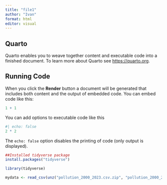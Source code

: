 ```yaml
---
title: "file1"
author: "Ivan"
format: html
editor: visual
---
```


## Quarto

Quarto enables you to weave together content and executable code into a finished document. To learn more about Quarto see <https://quarto.org>.

## Running Code

When you click the **Render** button a document will be generated that includes both content and the output of embedded code. You can embed code like this:

```r
1 + 1
```

You can add options to executable code like this

```r
#| echo: false
2 * 2
```

The `echo: false` option disables the printing of code (only output is displayed).

```r
##Installed tidyverse package
install.packages("tidyverse")

```

```r

library(tidyverse)
```


```r

mydata <- read_csv(unz("pollution_2000_2023.csv.zip", "pollution_2000_2023.csv"))
```
